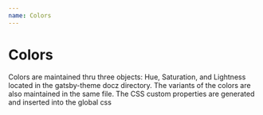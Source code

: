```yaml
---
name: Colors
---
```



# Colors

Colors are maintained thru three objects: Hue, Saturation, and Lightness located in the gatsby-theme docz directory. The variants of the colors are also maintained in the same file. The CSS custom properties are generated and inserted into the global css

<Colors />
